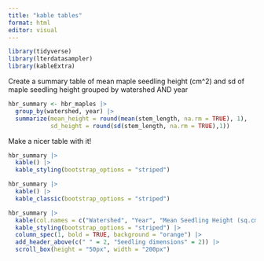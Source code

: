 ```yaml
---
title: "kable tables"
format: html
editor: visual
---
```


```r
library(tidyverse)
library(lterdatasampler)
library(kableExtra)
```

Create a summary table of mean maple seedling height (cm\^2) and sd of maple seedling height grouped by watershed AND year

```r
hbr_summary <- hbr_maples |> 
  group_by(watershed, year) |> 
  summarize(mean_height = round(mean(stem_length, na.rm = TRUE), 1),
            sd_height = round(sd(stem_length, na.rm = TRUE),1))
```

Make a nicer table with it!

```r
hbr_summary |> 
  kable() |> 
  kable_styling(bootstrap_options = "striped")

hbr_summary |> 
  kable() |> 
  kable_classic(bootstrap_options = "striped")

hbr_summary |> 
  kable(col.names = c("Watershed", "Year", "Mean Seedling Height (sq.cm)", "SD Seedling Height (sq. cm)")) |> 
  kable_styling(bootstrap_options = "striped") |> 
  column_spec(1, bold = TRUE, background = "orange") |> 
  add_header_above(c(" " = 2, "Seedling dimensions" = 2)) |> 
  scroll_box(height = "50px", width = "200px")
```
